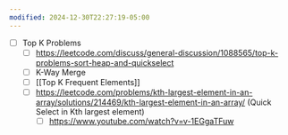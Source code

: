 ```yaml
---
modified: 2024-12-30T22:27:19-05:00
---
```


- [ ] Top K Problems
	- [ ] https://leetcode.com/discuss/general-discussion/1088565/top-k-problems-sort-heap-and-quickselect
	- [ ] K-Way Merge
	- [ ] [[Top K Frequent Elements]]
	- [ ] https://leetcode.com/problems/kth-largest-element-in-an-array/solutions/214469/kth-largest-element-in-an-array/ (Quick Select in Kth largest element)
		- [ ] https://www.youtube.com/watch?v=v-1EGgaTFuw